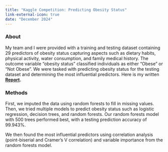 ```yaml
---
title: "Kaggle Competition: Predicting Obesity Status"
link-external-icon: true
date: "December 2024"
---
```


### About

My team and I were provided with a training and testing dataset containing 29 predictors of obesity status capturing aspects such as dietary habits, physical activity, water consumption, and family medical history. The outcome variable "obesity status" classified individuals as either "Obese" or "Not Obese". We were tasked with predicting obesity status for the testing dataset and determining the most influential predictors. Here is my written [**Report**](Stats101C_Final_Paper.pdf)**.**

### Methods

First, we imputed the data using random forests to fill in missing values. Then, we tried multiple models to predict obesity status such as logistic regression, decision trees, and random forests. Our random forests model with 500 trees performed best, with a testing prediction accuracy of 99.943%.

We then found the most influential predictors using correlation analysis (point-biserial and Cramer's V correlation) and variable importance from the random forests model.

#### 
